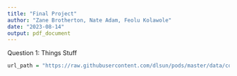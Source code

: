 ---
title: "Final Project"
author: "Zane Brotherton, Nate Adam, Feolu Kolawole"
date: "2023-08-14"
output: pdf_document
---

Question 1:
  Things
  Stuff

```{r read_data, eval=T, echo=T}
url_path = "https://raw.githubusercontent.com/dlsun/pods/master/data/covid/"
```






